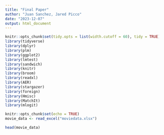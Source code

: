 ```yaml
---
title: "Final Paper"
author: "Juan Sanchez, Jared Picco"
date: "2023-12-07"
output: html_document
---
```


```r
knitr::opts_chunk$set(tidy.opts = list(width.cutoff = 60), tidy = TRUE)
library(tidyverse)
library(dplyr)
library(plm)
library(ggplot2)
library(lmtest)
library(sandwich)
library(knitr)
library(broom)
library(readxl)
library(AER)
library(stargazer)
library(foreign)
library(Hmisc)
library(MatchIt)
library(mlogit)
```

```r
knitr::opts_chunk$set(echo = TRUE)
movie_data <- read_excel("moviedata.xlsx")

head(movie_data)
```










